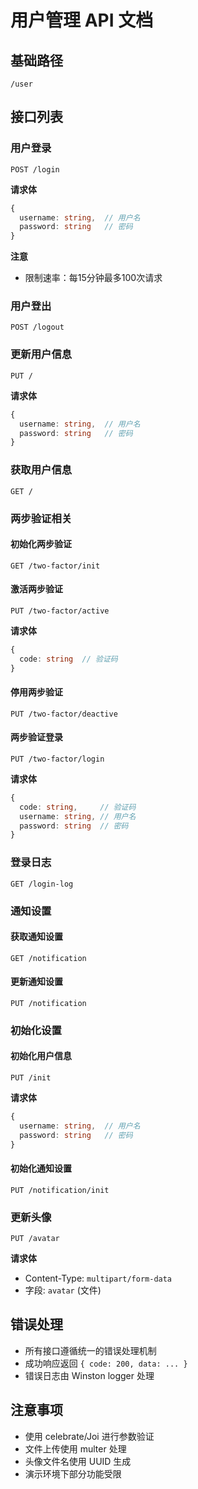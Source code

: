 # 用户管理 API 文档

## 基础路径
`/user`

## 接口列表

### 用户登录
```http
POST /login
```

**请求体**
```typescript
{
  username: string,  // 用户名
  password: string   // 密码
}
```

**注意**
- 限制速率：每15分钟最多100次请求

### 用户登出
```http
POST /logout
```

### 更新用户信息
```http
PUT /
```

**请求体**
```typescript
{
  username: string,  // 用户名
  password: string   // 密码
}
```

### 获取用户信息
```http
GET /
```

### 两步验证相关

#### 初始化两步验证
```http
GET /two-factor/init
```

#### 激活两步验证
```http
PUT /two-factor/active
```

**请求体**
```typescript
{
  code: string  // 验证码
}
```

#### 停用两步验证
```http
PUT /two-factor/deactive
```

#### 两步验证登录
```http
PUT /two-factor/login
```

**请求体**
```typescript
{
  code: string,     // 验证码
  username: string, // 用户名
  password: string  // 密码
}
```

### 登录日志
```http
GET /login-log
```

### 通知设置

#### 获取通知设置
```http
GET /notification
```

#### 更新通知设置
```http
PUT /notification
```

### 初始化设置

#### 初始化用户信息
```http
PUT /init
```

**请求体**
```typescript
{
  username: string,  // 用户名
  password: string   // 密码
}
```

#### 初始化通知设置
```http
PUT /notification/init
```

### 更新头像
```http
PUT /avatar
```

**请求体**
- Content-Type: `multipart/form-data`
- 字段: `avatar` (文件)

## 错误处理
- 所有接口遵循统一的错误处理机制
- 成功响应返回 `{ code: 200, data: ... }`
- 错误日志由 Winston logger 处理

## 注意事项
- 使用 celebrate/Joi 进行参数验证
- 文件上传使用 multer 处理
- 头像文件名使用 UUID 生成
- 演示环境下部分功能受限